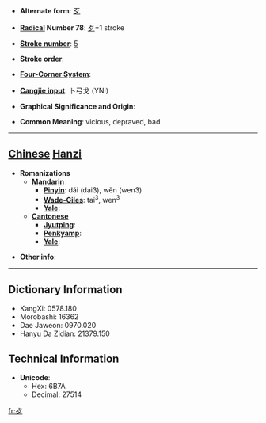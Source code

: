 * '''Alternate form''': [[歹]]

* '''[[Wiktionary:Chinese radical index| Radical]] Number 78''': [[Wiktionary:Chinese radical index 歹|歹]]+1 stroke

* '''[[Wiktionary:Chinese total strokes index|Stroke number]]''': [[Wiktionary:Chinese total strokes index 5|5]]

* '''Stroke order''': 

* '''[[Wiktionary:Chinese four corner index|Four-Corner System]]''': 

* '''[[Wiktionary:Chinese Cangjie index|Cangjie input]]''': 卜弓戈 (YNI)

* '''Graphical Significance and Origin''': 

* '''Common Meaning''': vicious, depraved, bad

----

== [[Chinese]] [[Hanzi]] ==

* '''Romanizations'''
** '''[[Mandarin]]'''
*** '''[[Pinyin]]''': dǎi (dai3), wěn (wen3)
*** '''[[Wade-Giles]]''': tai<sup>3</sup>, wen<sup>3</sup>
*** '''[[Yale]]''': 
** '''[[Cantonese]]'''
*** '''[[Jyutping]]''':
*** '''[[Penkyamp]]''': 
*** '''[[Yale]]''': 

* '''Other info''': 

----

== Dictionary Information ==

* KangXi: 0578.180
* Morobashi: 16362
* Dae Jaweon: 0970.020
* Hanyu Da Zidian: 21379.150

== Technical Information ==

* '''Unicode''':
** Hex: 6B7A
** Decimal: 27514

[[fr:歺]]